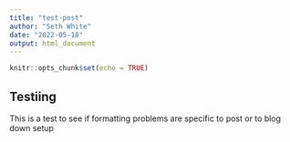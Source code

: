 ```yaml
---
title: "test-post"
author: "Seth White"
date: "2022-05-18"
output: html_document
---
```


```r
knitr::opts_chunk$set(echo = TRUE)
```

## Testiing

This is a test to see if formatting problems are specific to post or to blog down setup
